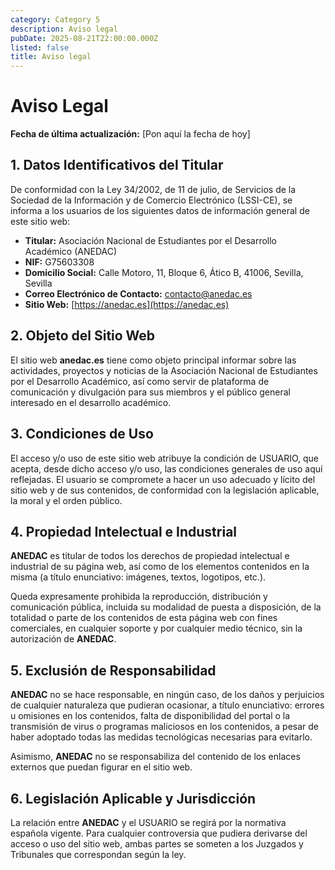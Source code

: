 ```yaml
---
category: Category 5
description: Aviso legal
pubDate: 2025-08-21T22:00:00.000Z
listed: false
title: Aviso legal
---
```


# Aviso Legal

**Fecha de última actualización:** \[Pon aquí la fecha de hoy]

## 1. Datos Identificativos del Titular

De conformidad con la Ley 34/2002, de 11 de julio, de Servicios de la Sociedad de la Información y de Comercio Electrónico (LSSI-CE), se informa a los usuarios de los siguientes datos de información general de este sitio web:

- **Titular:** Asociación Nacional de Estudiantes por el Desarrollo Académico (ANEDAC)
- **NIF:** G75603308
- **Domicilio Social:** Calle Motoro, 11, Bloque 6, Ático B, 41006, Sevilla, Sevilla
- **Correo Electrónico de Contacto:** [contacto@anedac.es](mailto:contacto@anedac.es)
- **Sitio Web:** [https://anedac.es](https://anedac.es)

## 2. Objeto del Sitio Web

El sitio web **anedac.es** tiene como objeto principal informar sobre las actividades, proyectos y noticias de la Asociación Nacional de Estudiantes por el Desarrollo Académico, así como servir de plataforma de comunicación y divulgación para sus miembros y el público general interesado en el desarrollo académico.

## 3. Condiciones de Uso

El acceso y/o uso de este sitio web atribuye la condición de USUARIO, que acepta, desde dicho acceso y/o uso, las condiciones generales de uso aquí reflejadas. El usuario se compromete a hacer un uso adecuado y lícito del sitio web y de sus contenidos, de conformidad con la legislación aplicable, la moral y el orden público.

## 4. Propiedad Intelectual e Industrial

**ANEDAC** es titular de todos los derechos de propiedad intelectual e industrial de su página web, así como de los elementos contenidos en la misma (a título enunciativo: imágenes, textos, logotipos, etc.).

Queda expresamente prohibida la reproducción, distribución y comunicación pública, incluida su modalidad de puesta a disposición, de la totalidad o parte de los contenidos de esta página web con fines comerciales, en cualquier soporte y por cualquier medio técnico, sin la autorización de **ANEDAC**.

## 5. Exclusión de Responsabilidad

**ANEDAC** no se hace responsable, en ningún caso, de los daños y perjuicios de cualquier naturaleza que pudieran ocasionar, a título enunciativo: errores u omisiones en los contenidos, falta de disponibilidad del portal o la transmisión de virus o programas maliciosos en los contenidos, a pesar de haber adoptado todas las medidas tecnológicas necesarias para evitarlo.

Asimismo, **ANEDAC** no se responsabiliza del contenido de los enlaces externos que puedan figurar en el sitio web.

## 6. Legislación Aplicable y Jurisdicción

La relación entre **ANEDAC** y el USUARIO se regirá por la normativa española vigente. Para cualquier controversia que pudiera derivarse del acceso o uso del sitio web, ambas partes se someten a los Juzgados y Tribunales que correspondan según la ley.
